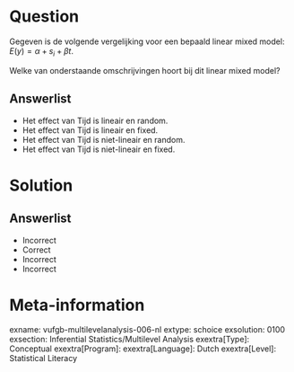 Question
========
  
Gegeven is de volgende vergelijking voor een bepaald linear mixed model: $E(y) = \alpha+s_{i}+\beta t$. 

Welke van onderstaande omschrijvingen hoort bij dit linear mixed model?
  
Answerlist
----------
* Het effect van Tijd is lineair en random.
* Het effect van Tijd is lineair en fixed.
* Het effect van Tijd is niet-lineair en random.
* Het effect van Tijd is niet-lineair en fixed.

Solution
========

Answerlist
----------
* Incorrect
* Correct
* Incorrect
* Incorrect

Meta-information
================
exname: vufgb-multilevelanalysis-006-nl
extype: schoice
exsolution: 0100
exsection: Inferential Statistics/Multilevel Analysis
exextra[Type]: Conceptual
exextra[Program]: 
exextra[Language]: Dutch
exextra[Level]: Statistical Literacy
